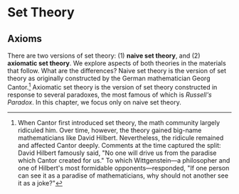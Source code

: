 # Set Theory

## Axioms
There are two versions of set theory: (1) __naive set theory__, and (2)
__axiomatic set theory__. We explore aspects of both theories in the
materials that follow. What are the differences? Naive set theory is the
version of set theory as originally constructed by the German mathematician
Georg Cantor.[^cantor_note] Axiomatic set theory is the version of set
theory constructed in response to several paradoxes, the most famous of
which is _Russell's Paradox_. In this chapter, we focus only on naive set
theory.

[^cantor_note]:
    When Cantor first introduced set theory, the math community largely
    ridiculed him. Over time, however, the theory gained big-name
    mathematicians like David Hilbert. Nevertheless, the ridicule remained
    and affected Cantor deeply. Comments at the time captured the split:
    David Hilbert famously said, "No one will drive us from the paradise
    which Cantor created for us." To which Wittgenstein&mdash;a philosopher
    and one of Hilbert's most formidable opponents&mdash;responded, "If one
    person can see it as a paradise of mathematicians, why should not
    another see it as a joke?"

